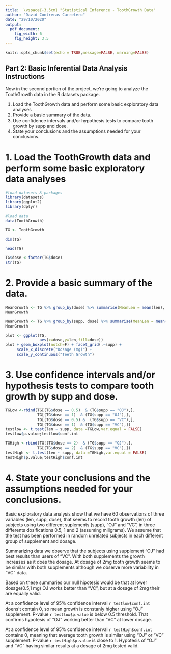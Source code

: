 ```yaml
---
title:  \vspace{-3.5cm} "Statistical Inference - ToothGrowth Data"
author: "David Contreras Carretero"
date: "29/10/2020"
output: 
  pdf_document:
    fig_width: 6
    fig_height: 3.5
---
```

\vspace{-1cm}  
```r
knitr::opts_chunk$set(echo = TRUE,message=FALSE, warning=FALSE)
```

## Part 2: Basic Inferential Data Analysis Instructions
Now in the second portion of the project, we're going to analyze the ToothGrowth data in the R datasets package.

1. Load the ToothGrowth data and perform some basic exploratory data analyses
2. Provide a basic summary of the data.
3. Use confidence intervals and/or hypothesis tests to compare tooth growth by supp and dose. 
4. State your conclusions and the assumptions needed for your conclusions.

# 1. Load the ToothGrowth data and perform some basic exploratory data analyses
```r
#load datasets & packages
library(datasets)
library(ggplot2)
library(dplyr)

#load data
data(ToothGrowth)

TG <- ToothGrowth
```
```r
dim(TG)
```
```r
head(TG)
```
```r
TG$dose <-factor(TG$dose)
str(TG)
```

# 2. Provide a basic summary of the data.


```r
MeanGrowth <- TG %>% group_by(dose) %>% summarise(MeanLen = mean(len), SDLen = sd(len))
MeanGrowth
```

```r
MeanGrowth <- TG %>% group_by(supp, dose) %>% summarise(MeanLen = mean(len), SDLen = sd(len))
MeanGrowth
```


```r
plot <- ggplot(TG, 
               aes(x=dose,y=len,fill=dose))
plot + geom_boxplot(notch=F) + facet_grid(.~supp) +
     scale_x_discrete("Dosage (mg)") +   
     scale_y_continuous("Teeth Growth") 
```

# 3. Use confidence intervals and/or hypothesis tests to compare tooth growth by supp and dose. 

```r
TGLow <-rbind(TG[(TG$dose == 0.5)  & (TG$supp == "OJ"),], 
              TG[(TG$dose == 1)  & (TG$supp == "OJ"),],
              TG[(TG$dose == 0.5) &  (TG$supp == "VC"),],
              TG[(TG$dose == 1)  & (TG$supp == "VC"),])
testlow <- t.test(len ~ supp, data =TGLow,var.equal = FALSE)
testlow$p.value;testlow$conf.int
```

```r
TGHigh <-rbind(TG[(TG$dose == 2)  & (TG$supp == "OJ"),], 
              TG[(TG$dose == 2)  & (TG$supp == "VC"),])
testHigh <- t.test(len ~ supp, data =TGHigh,var.equal = FALSE)
testHigh$p.value;testHigh$conf.int
```


# 4. State your conclusions and the assumptions needed for your conclusions.

Basic exploratory data analysis show that we have 60 observations of three variables (len, supp, dose), that seems to record tooth growth (len) of subjects using two different suplements (supp), "OJ" and "VC", in three differents dosifications 0.5, 1 and 2 (assuming miligrams). We assume that the test has been performed in random unrelated subjects in each different group of supplement and dosage.  

Summarizing data we observe that the subjects using supplement "OJ" had best results than users of "VC". With both supplements the growth increases as it does the dosage. At dosage of 2mg tooth growth seems to be similar with both supplements although we observe more variability in "VC" data.    

Based on these summaries our null hipotesis would be that at lower dosage(0.5,1 mg) OJ works better than "VC", but at a dosage of 2mg their are equally valid. 

At a confidence level of 95% confidence interval `r testlow$conf.int` doens't contain 0, so mean growth is constanly higher using "OJ" supplement. P-value `r testlow$p.value` is below 0.5 threshold. That confirms hypotesis of "OJ" working better than "VC" at lower dosage. 

At a confidence level of 95% confidence interval `r testHigh$conf.int` contains 0, meaning that average tooth growth is similar using "OJ" or "VC" supplement. P-value `r testHigh$p.value` is close to 1. Hypotesis of "OJ" and "VC" having similar results at a dosage of 2mg tested valid.



